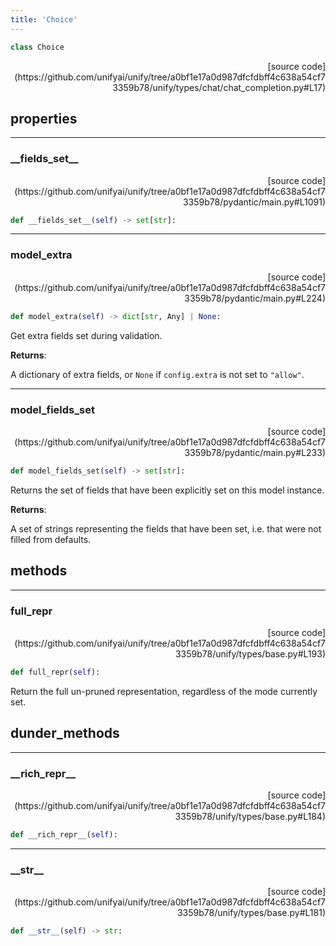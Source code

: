 ```yaml
---
title: 'Choice'
---
```


```python
class Choice
```

<p align="right">[source code](https://github.com/unifyai/unify/tree/a0bf1e17a0d987dfcfdbff4c638a54cf73359b78/unify/types/chat/chat_completion.py#L17)</p>



## properties

---

### \_\_fields\_set\_\_

<p align="right">[source code](https://github.com/unifyai/unify/tree/a0bf1e17a0d987dfcfdbff4c638a54cf73359b78/pydantic/main.py#L1091)</p>

```python
def __fields_set__(self) -> set[str]:
```



---

### model\_extra

<p align="right">[source code](https://github.com/unifyai/unify/tree/a0bf1e17a0d987dfcfdbff4c638a54cf73359b78/pydantic/main.py#L224)</p>

```python
def model_extra(self) -> dict[str, Any] | None:
```

Get extra fields set during validation.

**Returns**:

A dictionary of extra fields, or `None` if `config.extra` is not set to `"allow"`.

---

### model\_fields\_set

<p align="right">[source code](https://github.com/unifyai/unify/tree/a0bf1e17a0d987dfcfdbff4c638a54cf73359b78/pydantic/main.py#L233)</p>

```python
def model_fields_set(self) -> set[str]:
```

Returns the set of fields that have been explicitly set on this model instance.

**Returns**:

A set of strings representing the fields that have been set,
i.e. that were not filled from defaults.

## methods

---

### full\_repr

<p align="right">[source code](https://github.com/unifyai/unify/tree/a0bf1e17a0d987dfcfdbff4c638a54cf73359b78/unify/types/base.py#L193)</p>

```python
def full_repr(self):
```

Return the full un-pruned representation, regardless of the mode currently set.

## dunder_methods

---

### \_\_rich\_repr\_\_

<p align="right">[source code](https://github.com/unifyai/unify/tree/a0bf1e17a0d987dfcfdbff4c638a54cf73359b78/unify/types/base.py#L184)</p>

```python
def __rich_repr__(self):
```



---

### \_\_str\_\_

<p align="right">[source code](https://github.com/unifyai/unify/tree/a0bf1e17a0d987dfcfdbff4c638a54cf73359b78/unify/types/base.py#L181)</p>

```python
def __str__(self) -> str:
```

